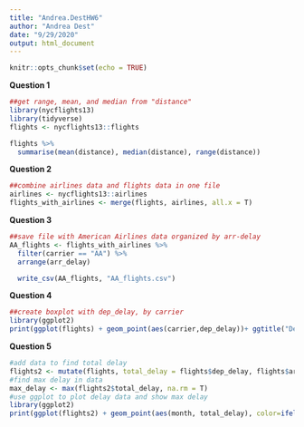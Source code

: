 ```yaml
---
title: "Andrea.DestHW6"
author: "Andrea Dest"
date: "9/29/2020"
output: html_document
---
```


```r
knitr::opts_chunk$set(echo = TRUE)
```


__Question 1__
```r
##get range, mean, and median from "distance"
library(nycflights13)
library(tidyverse)
flights <- nycflights13::flights

flights %>%
  summarise(mean(distance), median(distance), range(distance))
```

__Question 2__
```r
##combine airlines data and flights data in one file
airlines <- nycflights13::airlines
flights_with_airlines <- merge(flights, airlines, all.x = T)

```

__Question 3__
```r
##save file with American Airlines data organized by arr-delay
AA_flights <- flights_with_airlines %>%
  filter(carrier == "AA") %>%
  arrange(arr_delay)

  write_csv(AA_flights, "AA_flights.csv")
```

__Question 4__
```r
##create boxplot with dep_delay, by carrier 
library(ggplot2)
print(ggplot(flights) + geom_point(aes(carrier,dep_delay))+ ggtitle("Departure Delay by Carrier"))
```

__Question 5__
```r
#add data to find total delay
flights2 <- mutate(flights, total_delay = flights$dep_delay, flights$arr_delay)
#find max delay in data
max_delay <- max(flights2$total_delay, na.rm = T)
#use ggplot to plot delay data and show max delay 
library(ggplot2)
print(ggplot(flights2) + geom_point(aes(month, total_delay), color=ifelse(flights2$total_delay==max_delay, 'red', 'black'))+ ggtitle("Delay Totals by Month"))
```

